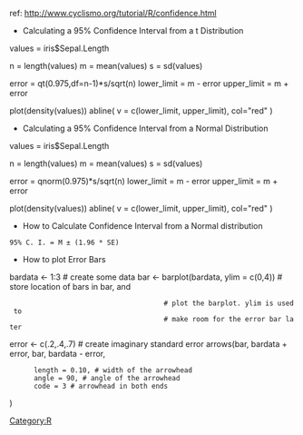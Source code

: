 [[Category:R]]
ref: http://www.cyclismo.org/tutorial/R/confidence.html

* Calculating a 95% Confidence Interval from a t Distribution

<R>
values = iris$Sepal.Length

n = length(values)
m = mean(values)
s = sd(values)

error = qt(0.975,df=n-1)*s/sqrt(n)
lower_limit = m - error
upper_limit = m + error

plot(density(values))
abline( v = c(lower_limit, upper_limit), col="red" )
</R>

* Calculating a 95% Confidence Interval from a Normal Distribution

<R>
values = iris$Sepal.Length

n = length(values)
m = mean(values)
s = sd(values)

error = qnorm(0.975)*s/sqrt(n)
lower_limit = m - error
upper_limit = m + error

plot(density(values))
abline( v = c(lower_limit, upper_limit), col="red" )
</R>


* How to Calculate Confidence Interval from a Normal distribution
 95% C. I. = M ± (1.96 * SE)

* How to plot Error Bars
<R>
bardata <- 1:3 # create some data
bar <- barplot(bardata, ylim = c(0,4)) # store location of bars in bar, and
                                       # plot the barplot. ylim is used to
                                       # make room for the error bar later
error <- c(.2,.4,.7) # create imaginary standard error
arrows(bar, bardata + error, bar, bardata - error,
       length = 0.10, # width of the arrowhead
       angle = 90, # angle of the arrowhead
       code = 3 # arrowhead in both ends
)
</R>
